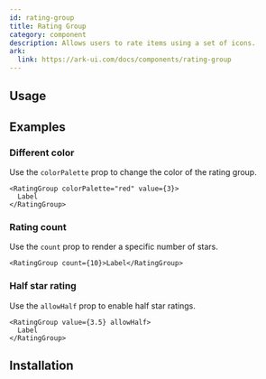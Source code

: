 ```yaml
---
id: rating-group
title: Rating Group
category: component
description: Allows users to rate items using a set of icons.
ark:
  link: https://ark-ui.com/docs/components/rating-group
---
```



## Usage

<ComponentPreview />

## Examples

### Different color

Use the `colorPalette` prop to change the color of the rating group.

```tsx live
<RatingGroup colorPalette="red" value={3}>
  Label
</RatingGroup>
```

### Rating count

Use the `count` prop to render a specific number of stars.

```tsx live
<RatingGroup count={10}>Label</RatingGroup>
```

### Half star rating

Use the `allowHalf` prop to enable half star ratings.

```tsx live
<RatingGroup value={3.5} allowHalf>
  Label
</RatingGroup>
```

## Installation

<InstallationGuide />
